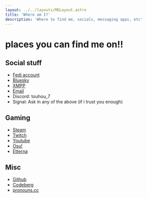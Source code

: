 ```yaml
---
layout: ../../layouts/MDLayout.astro
title: 'Where am I?'
description: 'Where to find me, socials, messaging apps, etc'
---
```


# places you can find me on!!

## Social stuff
- [Fedi account](https://plasmatrap.com/@benjae)
- [Bluesky](https://bsky.app/profile/sillydomain.name)
- [XMPP](xmpp:benjae@snug.moe)
- [Email](mailto:benjae@sillydomain.name)
- Discord: touhou_7
- Signal: Ask in any of the above (if i trust you enough)

## Gaming
- [Steam](https:steamcommunity.com/id/gentoo-linux)
- [Twitch](https://twitch.tv/benjae__)
- [Youtube](https://youtube.com/@Benjae_)
- [Osu!](https://osu.ppy.sh/users/11749005)
- [Etterna](https://etternaonline.com/users/benjae)

## Misc
- [Github](https://github.com/benjiae)
- [Codeberg](https://codeberg.org/benjae)
- [pronouns.cc](https://pronouns.cc/@benjae)

